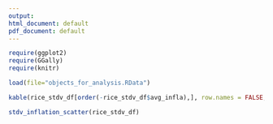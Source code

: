 ```yaml
---
output:
html_document: default
pdf_document: default
---
```


```r
require(ggplot2)
require(GGally)
require(knitr)

load(file="objects_for_analysis.RData")
```
```r
kable(rice_stdv_df[order(-rice_stdv_df$avg_infla),], row.names = FALSE, caption = "Rice Standard Deviation vs Avgerage Inflation Table")
```


```r
stdv_inflation_scatter(rice_stdv_df)
```